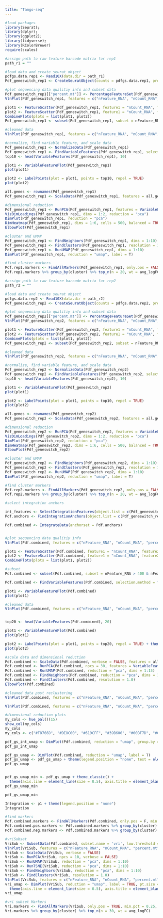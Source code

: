 ```yaml
---
title: "Tango-seq"
---
```


```r
#load packages
library(Seurat);
library(dplyr);
library(ggplot2);
library(tidyverse);
library(RColorBrewer)
require(scales)
```


```r
#assign path to raw feature barcode matrix for rep1
path_r1 = ""

#load data and create seurat object
pdfgs.data.rep1 <- Read10X(data.dir = path_r1)
Pdf_geneswitch_rep1 <- CreateSeuratObject(counts = pdfgs.data.rep1, project = "Pdf_Geneswitch_rep1", min.cells = 3, min.features = 200)
```


```r
#plot sequencing data qualitiy info and subset data
Pdf_geneswitch_rep1[["percent.mt"]] <- PercentageFeatureSet(Pdf_geneswitch_rep1, pattern = "mt:")
VlnPlot(Pdf_geneswitch_rep1, features = c("nFeature_RNA", "nCount_RNA", "percent.mt"), ncol = 3)

plot1 <- FeatureScatter(Pdf_geneswitch_rep1, feature1 = "nCount_RNA", feature2 = "percent.mt")
plot2 <- FeatureScatter(Pdf_geneswitch_rep1, feature1 = "nCount_RNA", feature2 = "nFeature_RNA")
CombinePlots(plots = list(plot1, plot2))
Pdf_geneswitch_rep1 <- subset(Pdf_geneswitch_rep1, subset = nFeature_RNA > 200 & nFeature_RNA < 2500 & percent.mt < 10)

#cleaned data
VlnPlot(Pdf_geneswitch_rep1, features = c("nFeature_RNA", "nCount_RNA", "percent.mt"), ncol = 3)
```


```r
#normalize, find variable feature, and scale data
Pdf_geneswitch_rep1 <- NormalizeData(Pdf_geneswitch_rep1)
Pdf_geneswitch_rep1 <- FindVariableFeatures(Pdf_geneswitch_rep1, selection.method = "vst", nfeatures = 10000)
top10 <- head(VariableFeatures(Pdf_geneswitch_rep1), 10)

plot1 <- VariableFeaturePlot(Pdf_geneswitch_rep1)
plot(plot1)

plot2 <- LabelPoints(plot = plot1, points = top10, repel = TRUE)
plot(plot2)

all.genes <- rownames(Pdf_geneswitch_rep1)
Pdf_geneswitch_rep1 <- ScaleData(Pdf_geneswitch_rep1, features = all.genes)
```


```r
#dimensional reduction
Pdf_geneswitch_rep1 <- RunPCA(Pdf_geneswitch_rep1, features = VariableFeatures(object = Pdf_geneswitch_rep1))
VizDimLoadings(Pdf_geneswitch_rep1, dims = 1:2, reduction = "pca")
DimPlot(Pdf_geneswitch_rep1, reduction = "pca")
DimHeatmap(Pdf_geneswitch_rep1, dims = 1:6, cells = 500, balanced = TRUE)
ElbowPlot(Pdf_geneswitch_rep1)
```


```r
#cluster and UMAP
Pdf_geneswitch_rep1 <- FindNeighbors(Pdf_geneswitch_rep1, dims = 1:10)
Pdf_geneswitch_rep1 <- FindClusters(Pdf_geneswitch_rep1, resolution = 1.4)
Pdf_geneswitch_rep1 <- RunUMAP(Pdf_geneswitch_rep1, dims = 1:10)
DimPlot(Pdf_geneswitch_rep1, reduction = "umap", label = T)
```


```r
#find cluster markers
Pdf.rep1.markers <- FindAllMarkers(Pdf_geneswitch_rep1, only.pos = FALSE, min.pct = 0.25, logfc.threshold = 0.25)
Pdf.rep1.markers %>% group_by(cluster) %>% top_n(n = 20, wt = avg_logFC)
```


```r
#assign path to raw feature barcode matrix for rep2
path_r2 = ""

#load data and create seurat object
pdfgs.data.rep2 <- Read10X(data.dir = path_r2)
Pdf_geneswitch_rep2 <- CreateSeuratObject(counts = pdfgs.data.rep2, project = "Pdf_Geneswitch_rep2", min.cells = 3, min.features = 200)
```


```r
#plot sequencing data qualitiy info and subset data
Pdf_geneswitch_rep2[["percent.mt"]] <- PercentageFeatureSet(Pdf_geneswitch_rep2, pattern = "mt:")
VlnPlot(Pdf_geneswitch_rep2, features = c("nFeature_RNA", "nCount_RNA", "percent.mt"), ncol = 3)

plot1 <- FeatureScatter(Pdf_geneswitch_rep2, feature1 = "nCount_RNA", feature2 = "percent.mt")
plot2 <- FeatureScatter(Pdf_geneswitch_rep2, feature1 = "nCount_RNA", feature2 = "nFeature_RNA")
CombinePlots(plots = list(plot1, plot2))
Pdf_geneswitch_rep2 <- subset(Pdf_geneswitch_rep2, subset = nFeature_RNA > 200 & nFeature_RNA < 2500 & percent.mt < 10)

#cleaned data
VlnPlot(Pdf_geneswitch_rep2, features = c("nFeature_RNA", "nCount_RNA", "percent.mt"), ncol = 3)
```


```r
#normalize, find variable feature, and scale data
Pdf_geneswitch_rep2 <- NormalizeData(Pdf_geneswitch_rep2)
Pdf_geneswitch_rep2 <- FindVariableFeatures(Pdf_geneswitch_rep2, selection.method = "vst", nfeatures = 10000)
top10 <- head(VariableFeatures(Pdf_geneswitch_rep2), 10)

plot1 <- VariableFeaturePlot(Pdf_geneswitch_rep2)
plot(plot1)

plot2 <- LabelPoints(plot = plot1, points = top10, repel = TRUE)
plot(plot2)

all.genes <- rownames(Pdf_geneswitch_rep2)
Pdf_geneswitch_rep2 <- ScaleData(Pdf_geneswitch_rep2, features = all.genes)
```


```r
#dimensional reduction
Pdf_geneswitch_rep2 <- RunPCA(Pdf_geneswitch_rep2, features = VariableFeatures(object = Pdf_geneswitch_rep2))
VizDimLoadings(Pdf_geneswitch_rep2, dims = 1:2, reduction = "pca")
DimPlot(Pdf_geneswitch_rep2, reduction = "pca")
DimHeatmap(Pdf_geneswitch_rep2, dims = 1:6, cells = 500, balanced = TRUE)
ElbowPlot(Pdf_geneswitch_rep2)
```


```r
#cluster and UMAP
Pdf_geneswitch_rep2 <- FindNeighbors(Pdf_geneswitch_rep2, dims = 1:10)
Pdf_geneswitch_rep2 <- FindClusters(Pdf_geneswitch_rep2, resolution = 1.4)
Pdf_geneswitch_rep2 <- RunUMAP(Pdf_geneswitch_rep2, dims = 1:10)
DimPlot(Pdf_geneswitch_rep2, reduction = "umap", label = T)
```


```r
#find cluster markers
Pdf.rep2.markers <- FindAllMarkers(Pdf_geneswitch_rep2, only.pos = FALSE, min.pct = 0.25, logfc.threshold = 0.25)
Pdf.rep2.markers %>% group_by(cluster) %>% top_n(n = 20, wt = avg_logFC)
```


```r
#select integration anchors

int_features <- SelectIntegrationFeatures(object.list = c(Pdf_geneswitch_rep1, Pdf_geneswitch_rep2))
Pdf.anchors <- FindIntegrationAnchors(object.list = c(Pdf_geneswitch_rep1, Pdf_geneswitch_rep2), anchor.features = int_features)

Pdf.combined <- IntegrateData(anchorset = Pdf.anchors)


#plot sequencing data qualitiy info
VlnPlot(Pdf.combined, features = c("nFeature_RNA", "nCount_RNA", "percent.mt"), ncol = 3, group.by = "orig.ident")

plot1 <- FeatureScatter(Pdf.combined, feature1 = "nCount_RNA", feature2 = "percent.mt")
plot2 <- FeatureScatter(Pdf.combined, feature1 = "nCount_RNA", feature2 = "nFeature_RNA")
CombinePlots(plots = list(plot1, plot2))
```


```r
#subset
Pdf.combined <- subset(Pdf.combined, subset = nFeature_RNA > 400 & nFeature_RNA < 2500 & percent.mt < 7)

Pdf.combined <- FindVariableFeatures(Pdf.combined, selection.method = "mvp", nfeatures = 16000)

plot1 <- VariableFeaturePlot(Pdf.combined)
plot(plot1)

#cleaned data
VlnPlot(Pdf.combined, features = c("nFeature_RNA", "nCount_RNA", "percent.mt"), ncol = 3)


top20 <- head(VariableFeatures(Pdf.combined), 20)

plot1 <- VariableFeaturePlot(Pdf.combined)
plot(plot1)

plot2 <- LabelPoints(plot = plot1, points = top20, repel = TRUE) + theme(axis.line = element_line(size = 0.5), axis.title = element_blank(), legend.position = "none", text = element_text(size = 12))
plot(plot2)
```


```r
#scale data and dimensional reduction
Pdf.combined <- ScaleData(Pdf.combined, verbose = FALSE, features = all.genes)
Pdf.combined <- RunPCA(Pdf.combined, npcs = 30, features = VariableFeatures(object = Pdf.combined))
Pdf.combined <- RunUMAP(Pdf.combined, reduction = "pca", dims = 1:15)
Pdf.combined <- FindNeighbors(Pdf.combined, reduction = "pca", dims = 1:15)
Pdf.combined <- FindClusters(Pdf.combined, resolution = 1.0)
ElbowPlot(Pdf.combined)

#cleaned data post reclustering
VlnPlot(Pdf.combined, features = c("nFeature_RNA", "nCount_RNA", "percent.mt"), group.by = "orig.ident", ncol = 3)

VlnPlot(Pdf.combined, features = c("nFeature_RNA", "nCount_RNA", "percent.mt"), ncol = 3, cols = my_cols)
```


```r
#dimensional reduction plots
my_cols <- hue_pal()(15)
show_col(my_cols)
my_cols
my_cols <- c("#F8766D", "#DE8C00", "#619CFF", "#39B600", "#00BF7D", "#00BFC4", "#619CFF", "#9590FF", "#E6C122", "#619CFF")

pdf_gs_int_umap <- DimPlot(Pdf.combined, reduction = "umap", group.by = "orig.ident") + theme(axis.line = element_line(size = 0.5), axis.title = element_blank(), legend.position = "none", text = element_text(size = 12))
pdf_gs_int_umap

pdf_gs_umap <- DimPlot(Pdf.combined, reduction = "umap", label = T)
pdf_gs_umap <- pdf_gs_umap + theme(legend.position = "none", text = element_text(size = 12))
pdf_gs_umap


pdf_gs_umap_min <- pdf_gs_umap + theme_classic() +
  theme(axis.line = element_line(size = 0.5), axis.title = element_blank(), legend.position = "none", text = element_text(size = 12)) + scale_color_manual(values = my_cols)
pdf_gs_umap_min

pdf_gs_umap_min

Integration <- p1 + theme(legend.position = "none")
Integration
```


```r
#find markers
Pdf.combined.markers <- FindAllMarkers(Pdf.combined, only.pos = F, min.pct = 0.25, logfc.threshold = 0.25)
Pdf.combined.pos.markers <- Pdf.combined.markers %>% group_by(cluster) %>% top_n(n = 10, wt = avg_logFC)
Pdf.combined.neg.markers <- Pdf.combined.markers %>% group_by(cluster) %>% top_n(n = -10, wt = avg_logFC)
```


```r
#vriSubset
VriSub <- SubsetData(Pdf.combined, subset.name = 'vri', low.threshold = 0.25)
VlnPlot(VriSub, features = c("nFeature_RNA", "nCount_RNA", "percent.mt", "vri"), ncol = 4)
VriSub <- ScaleData(VriSub, verbose = FALSE)
VriSub <- RunPCA(VriSub, npcs = 10, verbose = FALSE)
VriSub <- RunUMAP(VriSub, reduction = "pca", dims = 1:10)
VriSub <- RunTSNE(VriSub, reduction = "pca", dims = 1:10)
VriSub <- FindNeighbors(VriSub, reduction = "pca", dims = 1:10)
VriSub <- FindClusters(VriSub, resolution = 1.0)
VlnPlot(VriSub, features = c("nFeature_RNA", "nCount_RNA", "percent.mt"), ncol = 3)
vri_umap <- DimPlot(VriSub, reduction = "umap", label = TRUE, pt.size = 2, repel = FALSE) + theme_classic() +
  theme(axis.line = element_line(size = 0.5), axis.title = element_blank(), legend.position = "none", text = element_text(size = 12)) + scale_color_manual(values = my_cols[2:4])
vri_umap
```


```r
#vri subset Markers
Vri.markers <- FindAllMarkers(VriSub, only.pos = TRUE, min.pct = 0.25, logfc.threshold = 0.25)
Vri.markers %>% group_by(cluster) %>% top_n(n = 30, wt = avg_logFC)
```

```r
```


